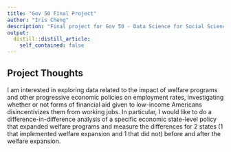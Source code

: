 ```yaml
---
title: "Gov 50 Final Project"
author: "Iris Cheng"
description: "Final project for Gov 50 - Data Science for Social Sciences."
output:
  distill::distill_article:
    self_contained: false
---
```




## Project Thoughts

I am interested in exploring data related to the impact of welfare programs and other progressive economic policies on employment rates, investigating whether or not forms of financial aid given to low-income Americans disincentivizes them from working jobs. In particular, I would like to do a difference-in-difference analysis of a specific economic state-level policy that expanded welfare programs and measure the differences for 2 states (1 that implemented welfare expansion and 1 that did not) before and after the welfare expansion.  